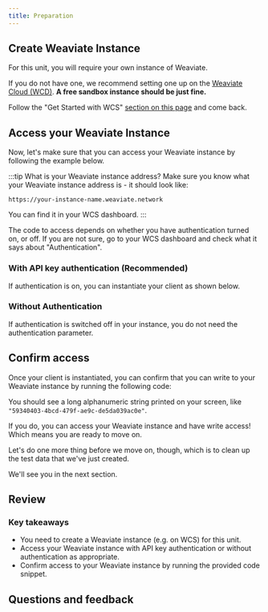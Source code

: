 ```yaml
---
title: Preparation
---
```



## <i class="fa-solid fa-square-chevron-right"></i> Create Weaviate Instance

For this unit, you will require your own instance of Weaviate.

If you do not have one, we recommend setting one up on the [Weaviate Cloud (WCD)](https://console.weaviate.cloud/). **A free sandbox instance should be just fine.**

Follow the "Get Started with WCS" [section on this page](../101_hello_weaviate/40_set_up.mdx#get-started-with-wcs) and come back.

## <i class="fa-solid fa-square-chevron-right"></i> Access your Weaviate Instance

Now, let's make sure that you can access your Weaviate instance by following the example below.

:::tip What is your Weaviate instance address?
Make sure you know what your Weaviate instance address is - it should look like:
```
https://your-instance-name.weaviate.network
```
You can find it in your WCS dashboard.
:::

The code to access depends on whether you have authentication turned on, or off. If you are not sure, go to your WCS dashboard and check what it says about "Authentication".

### <i class="fa-solid fa-code"></i> With API key authentication (Recommended)

If authentication is on, you can instantiate your client as shown below.

<Tabs groupId="languages">
<TabItem value="py" label="Python">
<FilteredTextBlock
  text={PythonCodeExample}
  startMarker="# ===== Instantiate Weaviate client w/ auth config ====="
  endMarker="# ===== END Instantiate Weaviate client w/ auth config ====="
  language="py"
/>
</TabItem>
</Tabs>

### <i class="fa-solid fa-code"></i> Without Authentication

If authentication is switched off in your instance, you do not need the authentication parameter.

<Tabs groupId="languages">
<TabItem value="py" label="Python">
<FilteredTextBlock
  text={PythonCodeExample}
  startMarker="# ===== Instantiate Weaviate client w/o auth ====="
  endMarker="# ===== END Instantiate Weaviate client w/o auth ====="
  language="py"
/>
</TabItem>
</Tabs>

## <i class="fa-solid fa-square-chevron-right"></i> Confirm access

Once your client is instantiated, you can confirm that you can write to your Weaviate instance by running the following code:

<Tabs groupId="languages">
<TabItem value="py" label="Python">
<FilteredTextBlock
  text={PythonCodeExample}
  startMarker="# ===== Confirm that the client can access the instance ====="
  endMarker="# ===== END Confirm that the client can access the instance ====="
  language="py"
/>
</TabItem>
</Tabs>

You should see a long alphanumeric string printed on your screen, like `"59340403-4bcd-479f-ae9c-de5da039ac0e"`.

If you do, you can access your Weaviate instance and have write access! Which means you are ready to move on.

Let's do one more thing before we move on, though, which is to clean up the test data that we've just created.

<Tabs groupId="languages">
<TabItem value="py" label="Python">
<FilteredTextBlock
  text={PythonCodeExample}
  startMarker="# ===== Delete our test object ====="
  endMarker="# ===== END Delete our test object ====="
  language="py"
/>
</TabItem>
</Tabs>

We'll see you in the next section.

## <i class="fa-solid fa-square-chevron-right"></i> Review

### <i class="fa-solid fa-lightbulb-on"></i> Key takeaways

- You need to create a Weaviate instance (e.g. on WCS) for this unit.
- Access your Weaviate instance with API key authentication or without authentication as appropriate.
- Confirm access to your Weaviate instance by running the provided code snippet.

## Questions and feedback


<DocsFeedback/>
